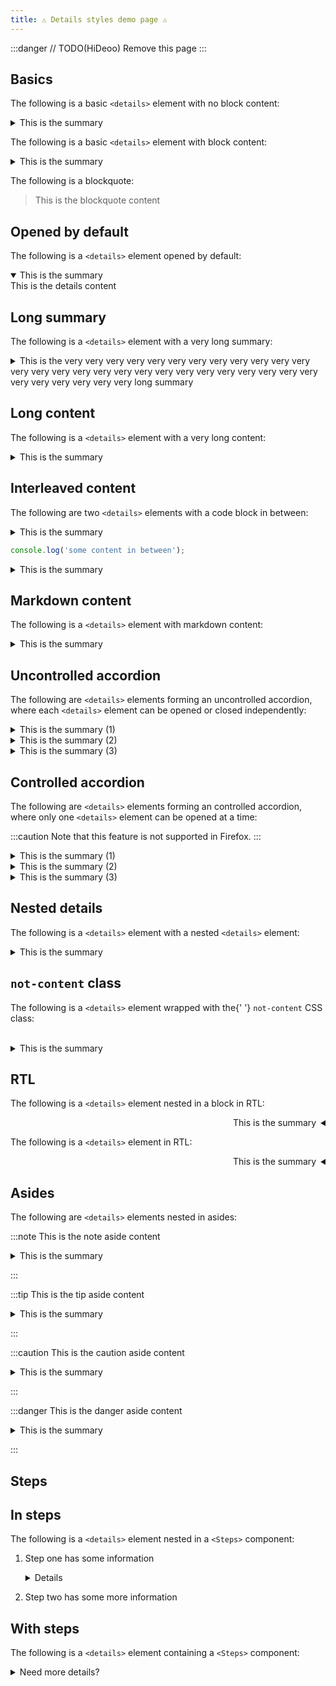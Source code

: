```yaml
---
title: ⚠️ Details styles demo page ⚠️
---
```


:::danger
// TODO(HiDeoo) Remove this page
:::

## Basics

The following is a basic `<details>` element with no block content:

<details>
	<summary>This is the summary</summary>
	This is the details content
</details>

The following is a basic `<details>` element with block content:

<details>
<summary>This is the summary</summary>

This is the details content

</details>

The following is a blockquote:

> This is the blockquote content

## Opened by default

The following is a `<details>` element opened by default:

<details open>
	<summary>This is the summary</summary>
	This is the details content
</details>

## Long summary

The following is a `<details>` element with a very long summary:

<details>
	<summary>
		This is the very very very very very very very very very very very very very
		very very very very very very very very very very very very very very very
		very very very very very long summary
	</summary>
	This is the details content
</details>

## Long content

The following is a `<details>` element with a very long content:

<details>
<summary>This is the summary</summary>

This is the details content

Lorem ipsum dolor sit amet, consectetur adipiscing elit. Maecenas euismod ante lorem, quis posuere massa sodales id. Donec a dapibus nisi, id volutpat lorem. Aenean eleifend nisl at ex feugiat, at vulputate lorem luctus. Aliquam eget accumsan ipsum. Maecenas ut elit hendrerit, sodales leo at, tincidunt elit. Nullam ut venenatis libero. In vel molestie tellus. Suspendisse vitae nibh in felis faucibus aliquet. Nunc tortor enim, pellentesque sit amet justo eget, auctor elementum enim. Nam posuere et ipsum lobortis porttitor. Proin consectetur ullamcorper augue, a fermentum neque dapibus eget. Praesent feugiat orci vulputate turpis mattis, eget placerat mi volutpat.

Maecenas vehicula orci metus, quis dapibus turpis suscipit vitae. Nullam velit ante, convallis fermentum massa a, condimentum mattis lorem. Nunc interdum consequat mollis. Suspendisse semper diam tellus. Maecenas mollis congue mi, eu hendrerit dui hendrerit sed. Aliquam quis ornare dolor. Pellentesque habitant morbi tristique senectus et netus et malesuada fames ac turpis egestas.

Pellentesque habitant morbi tristique senectus et netus et malesuada fames ac turpis egestas. Sed posuere arcu ut leo ultrices, in volutpat leo eleifend. Proin facilisis tempus maximus. Sed eu nulla ultricies, accumsan libero sed, commodo nunc. Curabitur sit amet metus vitae erat laoreet cursus et ut magna. Nam euismod justo a orci sagittis molestie. Phasellus et interdum ipsum, sed egestas ligula. Vestibulum congue eros ac neque posuere molestie. Nunc id enim aliquet, vestibulum diam at, fermentum justo.

Duis ac mauris purus. Etiam viverra nisi vel facilisis eleifend. Ut dapibus, eros ac cursus faucibus, augue mi facilisis lacus, ut ullamcorper arcu diam eu nulla. Praesent tincidunt placerat augue eget cursus. Integer magna felis, malesuada in interdum eu, efficitur vel dolor. In feugiat nisl sit amet pharetra ullamcorper. Quisque odio ante, convallis a lectus id, consectetur finibus enim. Curabitur pretium quam ut lectus tristique, ac ornare lorem varius. Ut maximus aliquet est vitae hendrerit. In vitae massa mattis, volutpat dui sagittis, semper arcu. In a ligula tincidunt, elementum nisi ut, tincidunt odio. Etiam accumsan massa a justo convallis blandit. Integer in felis arcu. Nullam id felis et velit blandit convallis vitae a turpis. Nunc vitae erat ac ipsum mattis rutrum nec ut justo. Mauris ullamcorper id metus nec pretium.

Donec purus nibh, ornare ac sagittis porta, porta ac neque. Donec efficitur dictum nibh et hendrerit. Mauris gravida mollis leo posuere posuere. In hac habitasse platea dictumst. Interdum et malesuada fames ac ante ipsum primis in faucibus. Aenean sit amet massa felis. Fusce lectus neque, auctor quis est et, interdum lobortis ante. Nulla aliquet euismod libero, sit amet maximus orci mattis eu. Nullam sed cursus felis. Sed dapibus faucibus dolor, id volutpat eros varius a.

</details>

## Interleaved content

The following are two `<details>` elements with a code block in between:

<details>
	<summary>This is the summary</summary>
	This is the details content
</details>

```js
console.log('some content in between');
```

<details>
	<summary>This is the summary</summary>
	This is the details content
</details>

## Markdown content

The following is a `<details>` element with markdown content:

<details>
<summary>This is the summary</summary>

This is the details content

```ts
console.log('Hello world');
```

This is `a` paragraph.

:::note
This is a note
:::

</details>

## Uncontrolled accordion

The following are `<details>` elements forming an uncontrolled accordion, where each `<details>` element can be opened or closed independently:

<details>
	<summary>This is the summary (1)</summary>
	This is the details content (1)
</details>

<details>
	<summary>This is the summary (2)</summary>
	Lorem ipsum dolor sit amet, consectetur adipiscing elit. Maecenas euismod ante
	lorem, quis posuere massa sodales id. Donec a dapibus nisi, id volutpat lorem.
	Aenean eleifend nisl at ex feugiat, at vulputate lorem luctus. Aliquam eget accumsan
	ipsum. Maecenas ut elit hendrerit, sodales leo at, tincidunt elit. Nullam ut venenatis
	libero. In vel molestie tellus. Suspendisse vitae nibh in felis faucibus aliquet.
	Nunc tortor enim, pellentesque sit amet justo eget, auctor elementum enim. Nam
	posuere et ipsum lobortis porttitor. Proin consectetur ullamcorper augue, a fermentum
	neque dapibus eget. Praesent feugiat orci vulputate turpis mattis, eget placerat
	mi volutpat.
</details>

<details>
	<summary>This is the summary (3)</summary>
	Maecenas vehicula orci metus, quis dapibus turpis suscipit vitae. Nullam velit
	ante, convallis fermentum massa a, condimentum mattis lorem. Nunc interdum consequat
	mollis. Suspendisse semper diam tellus. Maecenas mollis congue mi, eu hendrerit
	dui hendrerit sed. Aliquam quis ornare dolor. Pellentesque habitant morbi tristique
	senectus et netus et malesuada fames ac turpis egestas.
</details>

## Controlled accordion

The following are `<details>` elements forming an controlled accordion, where only one `<details>` element can be opened at a time:

:::caution
Note that this feature is not supported in Firefox.
:::

<details name="controlled-details">
	<summary>This is the summary (1)</summary>
	This is the details content (1)
</details>

<details name="controlled-details">
	<summary>This is the summary (2)</summary>
	Lorem ipsum dolor sit amet, consectetur adipiscing elit. Maecenas euismod ante
	lorem, quis posuere massa sodales id. Donec a dapibus nisi, id volutpat lorem.
	Aenean eleifend nisl at ex feugiat, at vulputate lorem luctus. Aliquam eget accumsan
	ipsum. Maecenas ut elit hendrerit, sodales leo at, tincidunt elit. Nullam ut venenatis
	libero. In vel molestie tellus. Suspendisse vitae nibh in felis faucibus aliquet.
	Nunc tortor enim, pellentesque sit amet justo eget, auctor elementum enim. Nam
	posuere et ipsum lobortis porttitor. Proin consectetur ullamcorper augue, a fermentum
	neque dapibus eget. Praesent feugiat orci vulputate turpis mattis, eget placerat
	mi volutpat.
</details>

<details name="controlled-details">
	<summary>This is the summary (3)</summary>
	Maecenas vehicula orci metus, quis dapibus turpis suscipit vitae. Nullam velit
	ante, convallis fermentum massa a, condimentum mattis lorem. Nunc interdum consequat
	mollis. Suspendisse semper diam tellus. Maecenas mollis congue mi, eu hendrerit
	dui hendrerit sed. Aliquam quis ornare dolor. Pellentesque habitant morbi tristique
	senectus et netus et malesuada fames ac turpis egestas.
</details>

## Nested details

The following is a `<details>` element with a nested `<details>` element:

<details>
<summary>This is the summary</summary>

This is the details content

<details>
	<summary>This is the nested summary</summary>
	This is the nested details content
</details>

And some content after the nested details

</details>

## `not-content` class

<div class="not-content">

<p>
	The following is a <code>&lt;details&gt;</code> element wrapped with the{' '}
	<code>not-content</code> CSS class:
</p>

<br />

<details>
	<summary>This is the summary</summary>
	This is the details content
</details>

</div>

## RTL

The following is a `<details>` element nested in a block in RTL:

<div dir="rtl">

<details>
	<summary>This is the summary</summary>
	This is the details content
</details>

</div>

The following is a `<details>` element in RTL:

<details dir="rtl">
	<summary>This is the summary</summary>
	With a summary and some details not in a paragraph
</details>

## Asides

The following are `<details>` elements nested in asides:

:::note
This is the note aside content

<details>
	<summary>This is the summary</summary>
	This is the details content
</details>

:::

:::tip
This is the tip aside content

<details>
	<summary>This is the summary</summary>
	This is the details content
</details>

:::

:::caution
This is the caution aside content

<details>
	<summary>This is the summary</summary>
	This is the details content
</details>

:::

:::danger
This is the danger aside content

<details>
	<summary>This is the summary</summary>
	This is the details content
</details>

:::

## Steps

## In steps

The following is a `<details>` element nested in a `<Steps>` component:


<Steps>

1.  Step one has some information

      <details>

        <summary>Need to know more?</summary>

        You might need more information for step one.

        So we're here to help.

      </details>

2.  Step two has some more information

</Steps>

## With steps

The following is a `<details>` element containing a `<Steps>` component:

<details>
  <summary>Need more details?</summary>
  <Steps>

1. Step one has some information.

   These steps help if you need extra details to complete this task.

2. Step two has some more information.

  </Steps>
</details>
